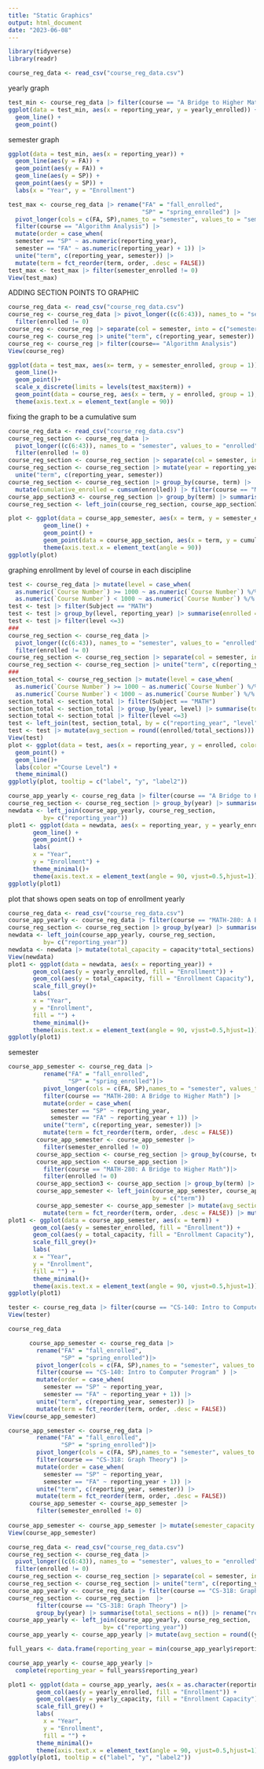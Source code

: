 ```yaml
---
title: "Static Graphics"
output: html_document
date: "2023-06-08"
---
```



```r
library(tidyverse)
library(readr)

course_reg_data <- read_csv("course_reg_data.csv")
```

yearly graph
```r
test_min <- course_reg_data |> filter(course == "A Bridge to Higher Math")
ggplot(data = test_min, aes(x = reporting_year, y = yearly_enrolled)) +
  geom_line() +
  geom_point()
```

semester graph
```r
ggplot(data = test_min, aes(x = reporting_year)) +
  geom_line(aes(y = FA)) +
  geom_point(aes(y = FA)) +
  geom_line(aes(y = SP)) +
  geom_point(aes(y = SP)) +
  labs(x = "Year", y = "Enrollment")
```

```r
test_max <- course_reg_data |> rename("FA" = "fall_enrolled",
                                      "SP" = "spring_enrolled") |>
  pivot_longer(cols = c(FA, SP),names_to = "semester", values_to = "semester_enrolled") |> 
  filter(course == "Algorithm Analysis") |> 
  mutate(order = case_when(
  semester == "SP" ~ as.numeric(reporting_year),
  semester == "FA" ~ as.numeric(reporting_year) + 1)) |> 
  unite("term", c(reporting_year, semester)) |>
  mutate(term = fct_reorder(term, order, .desc = FALSE)) 
test_max <- test_max |> filter(semester_enrolled != 0)
View(test_max)

```


ADDING SECTION POINTS TO GRAPHIC
```r
course_reg_data <- read_csv("course_reg_data.csv")
course_reg <- course_reg_data |> pivot_longer((c(6:43)), names_to = "semester", values_to = "enrolled") |>
  filter(enrolled != 0) 
course_reg <- course_reg |> separate(col = semester, into = c("semester", "section"), sep = "_")
course_reg <- course_reg |> unite("term", c(reporting_year, semester))
course_reg <- course_reg |> filter(course== "Algorithm Analysis")
View(course_reg)
```

```r
ggplot(data = test_max, aes(x= term, y = semester_enrolled, group = 1)) +
  geom_line()+
  geom_point()+
  scale_x_discrete(limits = levels(test_max$term)) +
  geom_point(data = course_reg, aes(x = term, y = enrolled, group = 1), alpha = 0.5) +
  theme(axis.text.x = element_text(angle = 90))
```


fixing the graph to be a cumulative sum
```r
course_reg_data <- read_csv("course_reg_data.csv")
course_reg_section <- course_reg_data |> 
  pivot_longer((c(6:43)), names_to = "semester", values_to = "enrolled") |>
  filter(enrolled != 0) 
course_reg_section <- course_reg_section |> separate(col = semester, into = c("semester", "section"), sep = "_")
course_reg_section <- course_reg_section |> mutate(year = reporting_year) |>
  unite("term", c(reporting_year, semester))
course_reg_section <- course_reg_section |> group_by(course, term) |> 
  mutate(cumulative_enrolled = cumsum(enrolled)) |> filter(course == "MATH-280: A Bridge to Higher Math")
course_app_section3 <- course_reg_section |> group_by(term) |> summarise(total_sections = n())
course_reg_section <- left_join(course_reg_section, course_app_section3, by = c("term"))

```

```r
plot <- ggplot(data = course_app_semester, aes(x = term, y = semester_enrolled, label = semester_enrolled, group = 1)) +
          geom_line() +
          geom_point() +
          geom_point(data = course_app_section, aes(x = term, y = cumulative_enrolled, label = enrolled, group = 1), alpha = 0.25) +
          theme(axis.text.x = element_text(angle = 90)) 
ggplotly(plot)
```



graphing enrollment by level of course in each discipline
```r
test <- course_reg_data |> mutate(level = case_when(
  as.numeric(`Course Number`) >= 1000 ~ as.numeric(`Course Number`) %/% 1000 - 1,
  as.numeric(`Course Number`) < 1000 ~ as.numeric(`Course Number`) %/% 100))
test <- test |> filter(Subject == "MATH")
test <- test |> group_by(level, reporting_year) |> summarise(enrolled = sum(yearly_enrolled))
test <- test |> filter(level <=3)
###
course_reg_section <- course_reg_data |> 
  pivot_longer((c(6:43)), names_to = "semester", values_to = "enrolled") |>
  filter(enrolled != 0) 
course_reg_section <- course_reg_section |> separate(col = semester, into = c("semester", "section"), sep = "_") |> mutate(year = reporting_year)
course_reg_section <- course_reg_section |> unite("term", c(reporting_year, semester))
###
section_total <- course_reg_section |> mutate(level = case_when(
  as.numeric(`Course Number`) >= 1000 ~ as.numeric(`Course Number`) %/% 1000 - 1,
  as.numeric(`Course Number`) < 1000 ~ as.numeric(`Course Number`) %/% 100))
section_total <- section_total |> filter(Subject == "MATH")
section_total <- section_total |> group_by(year, level) |> summarise(total_sections = n()) |> rename("reporting_year" = "year")
section_total <- section_total |> filter(level <=3)
test <- left_join(test, section_total, by = c("reporting_year", "level"))
test <- test |> mutate(avg_section = round((enrolled/total_sections)))
View(test)
plot <- ggplot(data = test, aes(x = reporting_year, y = enrolled, color = factor(level), label = total_sections, label2 = avg_section)) +
  geom_point() +
  geom_line()+
  labs(color ="Course Level") +
  theme_minimal()
ggplotly(plot, tooltip = c("label", "y", "label2"))
```

```r
course_app_yearly <- course_reg_data |> filter(course == "A Bridge to Higher Math")
course_reg_section <- course_reg_section |> group_by(year) |> summarise(total_sections = n()) |> rename("reporting_year"="year")
newdata <- left_join(course_app_yearly, course_reg_section,
          by= c("reporting_year"))
plot1 <- ggplot(data = newdata, aes(x = reporting_year, y = yearly_enrolled, group = 1, label = total_sections)) +
       geom_line() +
       geom_point() +
       labs(
       x = "Year",
       y = "Enrollment") + 
       theme_minimal()+
       theme(axis.text.x = element_text(angle = 90, vjust=0.5,hjust=1))
ggplotly(plot1)
```

plot that shows open seats on top of enrollment
yearly
```r
course_reg_data <- read_csv("course_reg_data.csv")
course_app_yearly <- course_reg_data |> filter(course == "MATH-280: A Bridge to Higher Math")
course_reg_section <- course_reg_section |> group_by(year) |> summarise(total_sections = n()) |> rename("reporting_year"="year")
newdata <- left_join(course_app_yearly, course_reg_section,
          by= c("reporting_year"))
newdata <- newdata |> mutate(total_capacity = capacity*total_sections)
View(newdata)
plot1 <- ggplot(data = newdata, aes(x = reporting_year)) +
       geom_col(aes(y = yearly_enrolled, fill = "Enrollment")) +
       geom_col(aes(y = total_capacity, fill = "Enrollment Capacity"), alpha = 0.5) +
       scale_fill_grey()+
       labs(
       x = "Year",
       y = "Enrollment",
       fill = "") + 
       theme_minimal()+
       theme(axis.text.x = element_text(angle = 90, vjust=0.5,hjust=1))
ggplotly(plot1)
```

semester
```r
course_app_semester <- course_reg_data |> 
          rename("FA" = "fall_enrolled",
                 "SP" = "spring_enrolled")|>
          pivot_longer(cols = c(FA, SP),names_to = "semester", values_to = "semester_enrolled") |> 
          filter(course == "MATH-280: A Bridge to Higher Math") |> 
          mutate(order = case_when(
            semester == "SP" ~ reporting_year,
            semester == "FA" ~ reporting_year + 1)) |> 
          unite("term", c(reporting_year, semester)) |>
          mutate(term = fct_reorder(term, order, .desc = FALSE)) 
        course_app_semester <- course_app_semester |>
          filter(semester_enrolled != 0)
        course_app_section <- course_reg_section |> group_by(course, term) |> mutate(cumulative_enrolled = cumsum(enrolled))
        course_app_section <- course_app_section |> 
          filter(course == "MATH-280: A Bridge to Higher Math")|>
          filter(enrolled != 0)
        course_app_section3 <- course_app_section |> group_by(term) |> summarise(total_sections = n())
        course_app_semester <- left_join(course_app_semester, course_app_section3,
                                         by = c("term"))
        course_app_semester <- course_app_semester |> mutate(avg_section = round(semester_enrolled / total_sections))|>
          mutate(term = fct_reorder(term, order, .desc = FALSE)) |> mutate(total_capacity = capacity*total_sections)
plot1 <- ggplot(data = course_app_semester, aes(x = term)) +
       geom_col(aes(y = semester_enrolled, fill = "Enrollment")) +
       geom_col(aes(y = total_capacity, fill = "Enrollment Capacity"), alpha = 0.5) +
       scale_fill_grey()+
       labs(
       x = "Year",
       y = "Enrollment",
       fill = "") + 
       theme_minimal()+
       theme(axis.text.x = element_text(angle = 90, vjust=0.5,hjust=1))
ggplotly(plot1)
```

```r
tester <- course_reg_data |> filter(course == "CS-140: Intro to Computer Program")
View(tester)
```

```r
course_reg_data
```

```r
      course_app_semester <- course_reg_data |> 
        rename("FA" = "fall_enrolled",
               "SP" = "spring_enrolled")|>
        pivot_longer(cols = c(FA, SP),names_to = "semester", values_to = "semester_enrolled") |> 
        filter(course == "CS-140: Intro to Computer Program" ) |> 
        mutate(order = case_when(
          semester == "SP" ~ reporting_year,
          semester == "FA" ~ reporting_year + 1)) |> 
        unite("term", c(reporting_year, semester)) |>
        mutate(term = fct_reorder(term, order, .desc = FALSE))
View(course_app_semester)
```


```r
course_app_semester <- course_reg_data |> 
        rename("FA" = "fall_enrolled",
               "SP" = "spring_enrolled")|>
        pivot_longer(cols = c(FA, SP),names_to = "semester", values_to = "semester_enrolled") |> 
        filter(course == "CS-318: Graph Theory") |> 
        mutate(order = case_when(
          semester == "SP" ~ reporting_year,
          semester == "FA" ~ reporting_year + 1)) |> 
        unite("term", c(reporting_year, semester)) |>
        mutate(term = fct_reorder(term, order, .desc = FALSE)) 
      course_app_semester <- course_app_semester |>
        filter(semester_enrolled != 0)
      
course_app_semester <- course_app_semester |> mutate(semester_capacity = if_else(str_detect(term, "FA"), fall_capacity, spring_capacity))
View(course_app_semester)
```




```r
course_reg_data <- read_csv("course_reg_data.csv")
course_reg_section <- course_reg_data |> 
  pivot_longer((c(6:43)), names_to = "semester", values_to = "enrolled") |>
  filter(enrolled != 0) 
course_reg_section <- course_reg_section |> separate(col = semester, into = c("semester", "section"), sep = "_") |> mutate(year = reporting_year)
course_reg_section <- course_reg_section |> unite("term", c(reporting_year, semester))
course_app_yearly <- course_reg_data |> filter(course == "CS-318: Graph Theory")
course_reg_section <- course_reg_section  |>
        filter(course == "CS-318: Graph Theory") |> 
        group_by(year) |> summarise(total_sections = n()) |> rename("reporting_year"="year")
course_app_yearly <- left_join(course_app_yearly, course_reg_section,
                           by= c("reporting_year"))
course_app_yearly <- course_app_yearly |> mutate(avg_section = round((yearly_enrolled/total_sections)))

full_years <- data.frame(reporting_year = min(course_app_yearly$reporting_year):max(course_app_yearly$reporting_year))

course_app_yearly <- course_app_yearly |> 
  complete(reporting_year = full_years$reporting_year)

plot1 <- ggplot(data = course_app_yearly, aes(x = as.character(reporting_year)), label = total_sections, label2 = avg_section) +
        geom_col(aes(y = yearly_enrolled, fill = "Enrollment")) +
        geom_col(aes(y = yearly_capacity, fill = "Enrollment Capacity"), alpha = 0.5) +
        scale_fill_grey() +
        labs(
          x = "Year",
          y = "Enrollment",
          fill = "") + 
        theme_minimal()+
        theme(axis.text.x = element_text(angle = 90, vjust=0.5,hjust=1))
ggplotly(plot1, tooltip = c("label", "y", "label2"))
```





